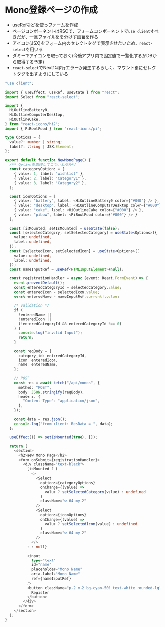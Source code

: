 # Mono登録ページの作成
- useRefなどを使っフォームを作成
- ページコンポーネントはRSCで、フォームコンポーネントで`use client`すべきだが、一旦ファイルをを分けず画面を作る
- アイコン(JSX)をフォーム内のセレクトタグで表示させたいため、`react-select`を用いる
- ダミーでアイコンを取っておく(今後アプリ内で固定値で一覧化するかDBから取得する予定)
- `react-select`でNext14移行エラーが発生するらしく、マウント後にセレクトタグを出すようにしている

```ts filename="app/newmono/page.tsx"
"use client";

import { useEffect, useRef, useState } from "react";
import Select from "react-select";

import {
  HiOutlineBattery0,
  HiOutlineComputerDesktop,
  HiOutlineCake,
} from "react-icons/hi2";
import { PiBowlFood } from "react-icons/pi";

type Options = {
  value?: number | string;
  label?: string | JSX.Element;
};

export default function NewMonoPage() {
  /** Optionを取得してこないとだめ*/
  const categoryOptions = [
    { value: 1, label: "wishlist" },
    { value: 2, label: "Category1" },
    { value: 3, label: "Category2" },
  ];

  const iconOptions = [
    { value: "battery", label: <HiOutlineBattery0 color={"#000"} /> },
    { value: "desktop", label: <HiOutlineComputerDesktop color={"#000"} /> },
    { value: "cake", label: <HiOutlineCake color={"#000"} /> },
    { value: "pibow", label: <PiBowlFood color={"#000"} /> },
  ];

  const [isMounted, setIsMounted] = useState(false);
  const [selectedCategory, setSelectedCategory] = useState<Options>({
    value: undefined,
    label: undefined,
  });
  const [selectedIcon, setSelectedIcon] = useState<Options>({
    value: undefined,
    label: undefined,
  });
  const nameInputRef = useRef<HTMLInputElement>(null);

  const registrationHandler = async (event: React.FormEvent) => {
    event.preventDefault();
    const enteredCategoryId = selectedCategory.value;
    const enteredIcon = selectedIcon.value;
    const enteredName = nameInputRef.current!.value;

    /* validation */
    if (
      !enteredName ||
      !enteredIcon ||
      (!enteredCategoryId && enteredCategoryId !== 0)
    ) {
      console.log("invalid Input");
      return;
    }

    const reqBody = {
      category_id: enteredCategoryId,
      icon: enteredIcon,
      name: enteredName,
    };

    // POST
    const res = await fetch("/api/monos", {
      method: "POST",
      body: JSON.stringify(reqBody),
      headers: {
        "Content-Type": "application/json",
      },
    });

    const data = res.json();
    console.log("from client: ResData = ", data);
  };

  useEffect(() => setIsMounted(true), []);

  return (
    <section>
      <h2>New Mono Page</h2>
      <form onSubmit={registrationHandler}>
        <div className="text-black">
          {isMounted ? (
            <>
              <Select
                options={categoryOptions}
                onChange={(value) =>
                  value ? setSelectedCategory(value) : undefined
                }
                className="w-64 my-2"
              />
              <Select
                options={iconOptions}
                onChange={(value) =>
                  value ? setSelectedIcon(value) : undefined
                }
                className="w-64 my-2"
              />
            </>
          ) : null}

          <input
            type="text"
            id="name"
            placeholder="Mono Name"
            aria-label="Mono Name"
            ref={nameInputRef}
          />
          <button className="p-2 m-2 bg-cyan-500 text-white rounded-lg">
            Register
          </button>
        </div>
      </form>
    </section>
  );
}


```